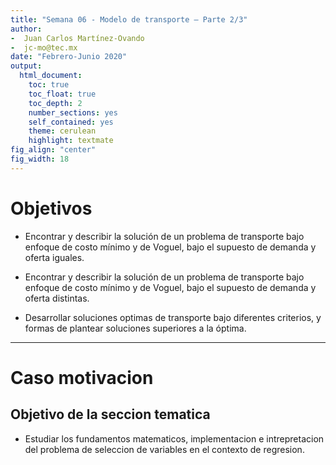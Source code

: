 ```yaml
---
title: "Semana 06 - Modelo de transporte – Parte 2/3"
author:
-  Juan Carlos Martínez-Ovando
-  jc-mo@tec.mx
date: "Febrero-Junio 2020"
output:
  html_document:
    toc: true
    toc_float: true
    toc_depth: 2
    number_sections: yes
    self_contained: yes
    theme: cerulean
    highlight: textmate
fig_align: "center"
fig_width: 18
---
```


# Objetivos  {.tabset .tabset-fade .tabset-pills}

* Encontrar y describir la solución de un problema de transporte bajo enfoque de costo mínimo y de Voguel, bajo el supuesto de demanda y oferta iguales.

* Encontrar y describir la solución de un problema de transporte bajo enfoque de costo mínimo y de Voguel, bajo el supuesto de demanda y oferta distintas.

* Desarrollar soluciones optimas de transporte bajo diferentes criterios, y formas de plantear soluciones superiores a la óptima.



---

# Caso motivacion 

## Objetivo de la seccion tematica

* Estudiar los fundamentos matematicos, implementacion e intrepretacion del problema de seleccion de variables en el contexto de regresion.

